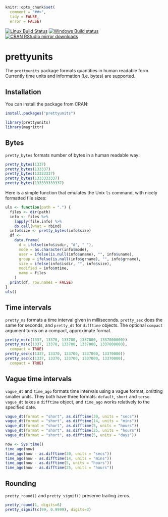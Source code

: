 
```r
knitr::opts_chunk$set(
  comment = "##>",
  tidy = FALSE,
  error = FALSE)
```

[![Linux Build Status](https://travis-ci.org/gaborcsardi/prettyunits.svg?branch=master)](https://travis-ci.org/gaborcsardi/prettyunits)
[![Windows Build status](https://ci.appveyor.com/api/projects/status/github/gaborcsardi/prettyunits?svg=true)](https://ci.appveyor.com/project/gaborcsardi/prettyunits)
[![CRAN RStudio mirror downloads](http://cranlogs.r-pkg.org/badges/prettyunits)](http://cran.r-project.org/web/packages/prettyunits/index.html)


# prettyunits

The `prettyunits` package formats quantities in human readable form. Currently
time units and information (i.e. bytes) are supported.

## Installation

You can install the package from CRAN:

```r
install.packages("prettyunits")
```

```r
library(prettyunits)
library(magrittr)
```

## Bytes

`pretty_bytes` formats number of bytes in a human readable way:

```r
pretty_bytes(1337)
pretty_bytes(133337)
pretty_bytes(13333337)
pretty_bytes(1333333337)
pretty_bytes(133333333337)
```

Here is a simple function that emulates the Unix `ls` command, with
nicely formatted file sizes:

```r
uls <- function(path = ".") {
  files <- dir(path)
  info <- files %>%
    lapply(file.info) %>%
    do.call(what = rbind)
  info$size <- pretty_bytes(info$size)
  df <-
    data.frame(
      d = ifelse(info$isdir, "d", " "),
      mode = as.character(info$mode),
      user = ifelse(is.null(info$uname), "", info$uname),
      group = ifelse(is.null(info$grname), "", info$grname),
      size = ifelse(info$isdir, "", info$size),
      modified = info$mtime,
      name = files
    )
  print(df, row.names = FALSE)
}
uls()
```

## Time intervals

`pretty_ms` formats a time interval given in milliseconds. `pretty_sec` does
the same for seconds, and `pretty_dt` for `difftime` objects. The optional
`compact` argument turns on a compact, approximate format.

```r
pretty_ms(c(1337, 13370, 133700, 1337000, 1337000000))
pretty_ms(c(1337, 13370, 133700, 1337000, 1337000000),
  compact = TRUE)
pretty_sec(c(1337, 13370, 133700, 1337000, 13370000))
pretty_sec(c(1337, 13370, 133700, 1337000, 13370000),
  compact = TRUE)

```

## Vague time intervals

`vague_dt` and `time_ago` formats time intervals using a vague format,
omitting smaller units. They both have three formats: `default`, `short` and `terse`.
`vague_dt` takes a `difftime` object, and `time_ago` works relatively to the
specified date.

```r
vague_dt(format = "short", as.difftime(30, units = "secs"))
vague_dt(format = "short", as.difftime(14, units = "mins"))
vague_dt(format = "short", as.difftime(5, units = "hours"))
vague_dt(format = "short", as.difftime(25, units = "hours"))
vague_dt(format = "short", as.difftime(5, units = "days"))
```

```r
now <- Sys.time()
time_ago(now)
time_ago(now - as.difftime(30, units = "secs"))
time_ago(now - as.difftime(14, units = "mins"))
time_ago(now - as.difftime(5, units = "hours"))
time_ago(now - as.difftime(25, units = "hours"))
```

## Rounding

`pretty_round()` and `pretty_signif()` preserve trailing zeros.

```r
pretty_round(1, digits=6)
pretty_signif(c(99, 0.9999), digits=3)
```
